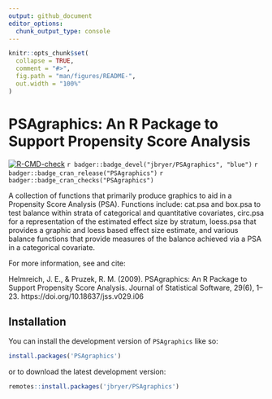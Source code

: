 ```yaml
---
output: github_document
editor_options: 
  chunk_output_type: console
---
```


<!-- README.md is generated from README.Rmd. Please edit that file -->

```r
knitr::opts_chunk$set(
  collapse = TRUE,
  comment = "#>",
  fig.path = "man/figures/README-",
  out.width = "100%"
)
```

# PSAgraphics: An R Package to Support Propensity Score Analysis

<!-- badges: start -->
[![R-CMD-check](https://github.com/jbryer/PSAgraphics/actions/workflows/R-CMD-check.yaml/badge.svg)](https://github.com/jbryer/PSAgraphics/actions/workflows/R-CMD-check.yaml)
`r badger::badge_devel("jbryer/PSAgraphics", "blue")`
`r badger::badge_cran_release("PSAgraphics")`
`r badger::badge_cran_checks("PSAgraphics")`
<!-- badges: end -->

A collection of functions that primarily produce graphics to aid in a Propensity Score Analysis (PSA). Functions include: cat.psa and box.psa to test balance within strata of categorical and quantitative covariates, circ.psa for a representation of the estimated effect size by stratum, loess.psa that provides a graphic and loess based effect size estimate, and various balance functions that provide measures of the balance achieved via a PSA in a categorical covariate.

For more information, see and cite: 

Helmreich, J. E., & Pruzek, R. M. (2009). PSAgraphics: An R Package to Support Propensity Score Analysis. Journal of Statistical Software, 29(6), 1–23. https://doi.org/10.18637/jss.v029.i06

## Installation

You can install the development version of `PSAgraphics` like so:

``` r
install.packages('PSAgraphics')
```

or to download the latest development version:

``` r
remotes::install.packages('jbryer/PSAgraphics')
```

